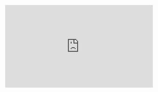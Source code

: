 
<Meta title="Getting Started" component={Intro} argTypes={{}} />



<iframe src="https://giphy.com/embed/l0IygWpszunxnkMAo" width="480" height="270" frameBorder="0" className="giphy-embed" />

<Story name="Introduction" args={{}}>
  {Template.bind({})}
</Story>

<br /><br />

# Introduction
Poggle is a React Component library aimed at speeding up the development of React websites. Poggle was built using TypeScript, to make it scalable and also minimise errors when developing. Poggle
has many prebuilt components that allow you to easily setup a website or project.

The goal of Poggle was to make it easier for freelancers or teams to build and test an idea in under an hour, drastically reducing the development process to validate ideas.

Poggle is currently <b>version 1.0.422</b> - This is still an <b>in-development version</b> of our project. We expect a commercial build to be ready at <b>version 1.1.0</b>. So please keep that in mind if you are using Poggle.
<br /><br />

<Story name="Install Poggle" args={{}}>
  {Template.bind({})}
</Story>

# Install Poggle
You can easily install Poggle from NPM or Yarn using the following commands in your terminal:

##### NPM

```
npm install @Poggle/core
```
##### Yarn

```
yarn add @Poggle/core
```
<br />

<Story name="Font Installation" args={{}}>
  {Template.bind({})}
</Story>

# Font Installation
Poggle was built using the Roboto font, as we found it the most elegant. Please be sure to add this to the index.html of your project, by copying and pasting the following code:

```
<link rel="stylesheet" href="https://fonts.googleapis.com/css?family=Roboto:300,400,500,700&display=swap"/>
```
<br />

<Story name="Useful Links" args={{}}>
  {Template.bind({})}
</Story>

# Useful Links
If you're new to Poggle or React, we recommend that you check out these resources to help you get better acquainted to the Poggle eco-system.

<ul>
  <li><a href="#">Poggle For Beginners (in-development)</a></li>
  <li><a href="https://discord.gg/ZA436cCJGa">Poggle Library's Discord Community</a></li>
  <li><a href="https://www.youtube.com/watch?v=hdI2bqOjy3c">Traversy Media's Javascript Crash Course</a></li>
  <li><a href="https://www.youtube.com/watch?v=Dorf8i6lCuk">Academind's 2021 React Crash Course for Beginners</a></li>
  <li><a href="https://nodesource.com/blog/an-absolute-beginners-guide-to-using-npm/">An Absolute Beginners Guide To Using NPM</a></li>
  <li><a href="https://www.whitesourcesoftware.com/free-developer-tools/blog/npm-vs-yarn-which-should-you-choose/">Yarn Vs NPM, Which Package Manager Should You Use?</a></li>
</ul>

<br /><br/>

<Story name='Contributors' args={{}}>
  {Template.bind({})}
</Story>

# Contributors
A special thanks to all the special people who have [donated to our patreon](https://www.patreon.com/poggle_library) or who have helped with the development of Poggle. Below you can see a list of our contributors.

<Contributors />

